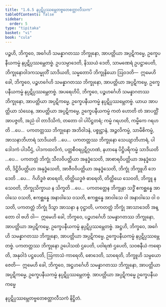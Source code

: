 ```yaml
---
title: "1.6.5 နပ္ပဋိပ္ပဿမ္ဘေတဗ္ဗတေစတ္တာလီသက"
tableOfContents: false
sidebar:
  order: 5
type: "tipitaka"
basket: "vi"
book: "cula"
---
```



<DynamicBreadcrumb />

<Division number="62" book="cula" e="ch" v="4" p="65">

<Paragraph number="283" book="cula">
ပဉ္စဟိ, ဘိက္ခဝေ, အင်္ဂေဟိ သမန္နာဂတဿ ဘိက္ခုနော, အာပတ္တိယာ အပ္ပဋိကမ္မေ, ဥက္ခေပနီယကမ္မံ နပ္ပဋိပ္ပဿမ္ဘေတဗ္ဗံ. ဥပသမ္ပာဒေတိ, နိဿယံ ဒေတိ, သာမဏေရံ ဥပဋ္ဌာပေတိ, ဘိက္ခုနောဝါဒကသမ္မုတိံ သာဒိယတိ, သမ္မတောပိ ဘိက္ခုနိယော ဩဝဒတိ—  ဣမေဟိ ခေါ, ဘိက္ခဝေ, ပဉ္စဟင်္ဂေဟိ သမန္နာဂတဿ ဘိက္ခုနော, အာပတ္တိယာ အပ္ပဋိကမ္မေ, ဥက္ခေပနီယကမ္မံ နပ္ပဋိပ္ပဿမ္ဘေတဗ္ဗံ.
</Paragraph>

<Paragraph number="284" book="cula">
အပရေဟိပိ, ဘိက္ခဝေ, ပဉ္စဟင်္ဂေဟိ သမန္နာဂတဿ ဘိက္ခုနော, အာပတ္တိယာ အပ္ပဋိကမ္မေ, ဥက္ခေပနီယကမ္မံ နပ္ပဋိပ္ပဿမ္ဘေတဗ္ဗံ. ယာယ အာပတ္တိယာ သံဃေန, အာပတ္တိယာ အပ္ပဋိကမ္မေ, ဥက္ခေပနီယကမ္မံ ကတံ ဟောတိ တံ အာပတ္တိံ အာပဇ္ဇတိ, အညံ ဝါ တာဒိသိကံ, တတော ဝါ ပါပိဋ္ဌတရံ; ကမ္မံ ဂရဟတိ, ကမ္မိကေ ဂရဟတိ …ပေ…  ပကတတ္တဿ ဘိက္ခုနော အဘိဝါဒနံ, ပစ္စုဋ္ဌာနံ, အဉ္ဇလိကမ္မံ, သာမီစိကမ္မံ, အာသနာဘိဟာရံ သာဒိယတိ …ပေ…  ပကတတ္တဿ ဘိက္ခုနော သေယျာဘိဟာရံ, ပါဒေါဒကံ ပါဒပီဌံ, ပါဒကထလိကံ, ပတ္တစီဝရပ္ပဋိဂ္ဂဟဏံ, နဟာနေ ပိဋ္ဌိပရိကမ္မံ သာဒိယတိ …ပေ…  ပကတတ္တံ ဘိက္ခုံ သီလဝိပတ္တိယာ အနုဒ္ဓံသေတိ, အာစာရဝိပတ္တိယာ အနုဒ္ဓံသေတိ, ဒိဋ္ဌိဝိပတ္တိယာ အနုဒ္ဓံသေတိ, အာဇီဝဝိပတ္တိယာ အနုဒ္ဓံသေတိ, ဘိက္ခုံ ဘိက္ခူဟိ ဘေဒေတိ …ပေ…  ဂိဟိဒ္ဓဇံ ဓာရေတိ, တိတ္ထိယဒ္ဓဇံ ဓာရေတိ, တိတ္ထိယေ သေဝတိ, ဘိက္ခူ န သေဝတိ, ဘိက္ခုသိက္ခာယ န သိက္ခတိ …ပေ…  ပကတတ္တေန ဘိက္ခုနာ သဒ္ဓိံ ဧကစ္ဆန္နေ အာဝါသေ ဝသတိ, ဧကစ္ဆန္နေ အနာဝါသေ ဝသတိ, ဧကစ္ဆန္နေ အာဝါသေ ဝါ အနာဝါသေ ဝါ ဝသတိ, ပကတတ္တံ ဘိက္ခုံ ဒိသွာ အာသနာ န ဝုဋ္ဌာတိ, ပကတတ္တံ ဘိက္ခုံ အာသာဒေတိ အန္တော ဝါ ဗဟိ ဝါ—  ဣမေဟိ ခေါ, ဘိက္ခဝေ, ပဉ္စဟင်္ဂေဟိ သမန္နာဂတဿ ဘိက္ခုနော, အာပတ္တိယာ အပ္ပဋိကမ္မေ, ဥက္ခေပနီယကမ္မံ နပ္ပဋိပ္ပဿမ္ဘေတဗ္ဗံ.
</Paragraph>

<Paragraph number="285" book="cula">
အဋ္ဌဟိ, ဘိက္ခဝေ, အင်္ဂေဟိ သမန္နာဂတဿ ဘိက္ခုနော, အာပတ္တိယာ အပ္ပဋိကမ္မေ, ဥက္ခေပနီယကမ္မံ နပ္ပဋိပ္ပဿမ္ဘေတဗ္ဗံ. ပကတတ္တဿ ဘိက္ခုနော ဥပေါသထံ ဌပေတိ, ပဝါရဏံ ဌပေတိ, သဝစနီယံ ကရောတိ, အနုဝါဒံ ပဋ္ဌပေတိ, ဩကာသံ ကာရေတိ, စောဒေတိ, သာရေတိ, ဘိက္ခူဟိ သမ္ပယောဇေတိ—  ဣမေဟိ ခေါ, ဘိက္ခဝေ, အဋ္ဌဟင်္ဂေဟိ သမန္နာဂတဿ ဘိက္ခုနော, အာပတ္တိယာ အပ္ပဋိကမ္မေ, ဥက္ခေပနီယကမ္မံ နပ္ပဋိပ္ပဿမ္ဘေတဗ္ဗံ.

</Paragraph>
</Division>

<Paragraph number="286" book="cula">
အာပတ္တိယာ အပ္ပဋိကမ္မေ ဥက္ခေပနီယကမ္မေ

  
နပ္ပဋိပ္ပဿမ္ဘေတဗ္ဗတေစတ္တာလီသကံ နိဋ္ဌိတံ.
</Paragraph>